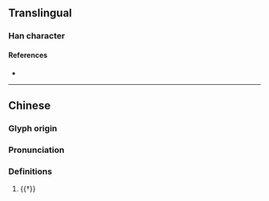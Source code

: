 {{character info}}
==Translingual==

===Han character===
{{Han char|rn=94|rad=犬|as=08|sn=11|four=43227|canj=KHHSB,KHISB,XKHHS,XKHIS|ids=⿰犭肩}}

====References====
* {{Han ref|kx=0713.030|dkj=20475|dj=1125.030|hdz=21354.190|uh=730F|ud=29455|bh=D668|bd=54888}}

----

==Chinese==
{{zh-forms}}

===Glyph origin===
{{Han etym}}

===Pronunciation===
{{zh-pron
|m=jiān,yā,yàn
|c=gin1
|mc=y
|oc=y
|cat=
}}

===Definitions===
{{zh-hanzi}}

# {{†}} {{zh-alt-form|豜}}